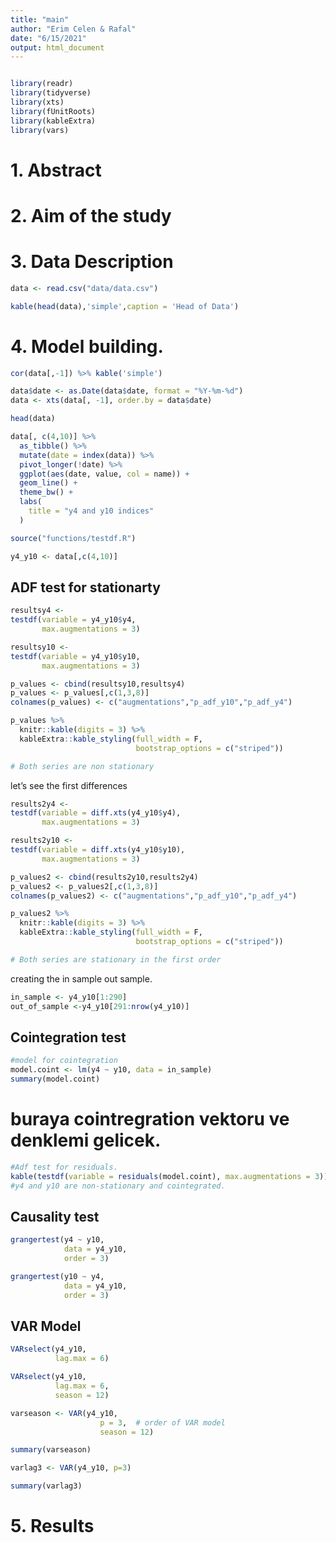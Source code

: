 ```yaml
---
title: "main"
author: "Erim Celen & Rafal"
date: "6/15/2021"
output: html_document
---
```


```r
```

```r
library(readr)
library(tidyverse)
library(xts)
library(fUnitRoots)
library(kableExtra)
library(vars)
```

# 1. Abstract
# 2. Aim of the study
# 3. Data Description

```r
data <- read.csv("data/data.csv")
```

```r
kable(head(data),'simple',caption = 'Head of Data')
```

# 4. Model building.

```r
cor(data[,-1]) %>% kable('simple')
```

```r
data$date <- as.Date(data$date, format = "%Y-%m-%d")
data <- xts(data[, -1], order.by = data$date)
```

```r
head(data)
```

```r
data[, c(4,10)] %>% 
  as_tibble() %>%
  mutate(date = index(data)) %>%
  pivot_longer(!date) %>%
  ggplot(aes(date, value, col = name)) +
  geom_line() +
  theme_bw() +
  labs(
    title = "y4 and y10 indices"
  )
```

```r
source("functions/testdf.R")
```


```r
y4_y10 <- data[,c(4,10)]
```

## ADF test for stationarty

```r
resultsy4 <-
testdf(variable = y4_y10$y4,  
       max.augmentations = 3)           

resultsy10 <-
testdf(variable = y4_y10$y10,  
       max.augmentations = 3)           

p_values <- cbind(resultsy10,resultsy4)
p_values <- p_values[,c(1,3,8)]
colnames(p_values) <- c("augmentations","p_adf_y10","p_adf_y4")

p_values %>%
  knitr::kable(digits = 3) %>%
  kableExtra::kable_styling(full_width = F,
                            bootstrap_options = c("striped"))

# Both series are non stationary
```

let's see the first differences
```r
results2y4 <-
testdf(variable = diff.xts(y4_y10$y4),  
       max.augmentations = 3)           

results2y10 <-
testdf(variable = diff.xts(y4_y10$y10),  
       max.augmentations = 3)           

p_values2 <- cbind(results2y10,results2y4)
p_values2 <- p_values2[,c(1,3,8)]
colnames(p_values2) <- c("augmentations","p_adf_y10","p_adf_y4")

p_values2 %>%
  knitr::kable(digits = 3) %>%
  kableExtra::kable_styling(full_width = F,
                            bootstrap_options = c("striped"))

# Both series are stationary in the first order
```

creating the in sample out sample.

```r
in_sample <- y4_y10[1:290] 
out_of_sample <-y4_y10[291:nrow(y4_y10)]
```

## Cointegration test
```r
#model for cointegration
model.coint <- lm(y4 ~ y10, data = in_sample) 
summary(model.coint)
```
# buraya cointregration vektoru ve denklemi gelicek.


```r
#Adf test for residuals.
kable(testdf(variable = residuals(model.coint), max.augmentations = 3))
#y4 and y10 are non-stationary and cointegrated. 
```


## Causality test

```r
grangertest(y4 ~ y10,
            data = y4_y10,
            order = 3)
```


```r
grangertest(y10 ~ y4,
            data = y4_y10,
            order = 3)
```

 

## VAR Model

```r
VARselect(y4_y10, 
          lag.max = 6)    
```

```r
VARselect(y4_y10, 
          lag.max = 6,
          season = 12)    
```

```r
varseason <- VAR(y4_y10,
                    p = 3,  # order of VAR model
                    season = 12)

summary(varseason)
```

```r
varlag3 <- VAR(y4_y10, p=3)

summary(varlag3)
```


# 5. Results







